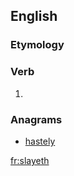 ==English==

===Etymology===
{{suﬃx|slay|eth}}

===Verb===
{{en-verb form}}

# {{archaic third-person singular of|slay}}

===Anagrams===
* [[hastely#English|hastely]]

[[fr:slayeth]]